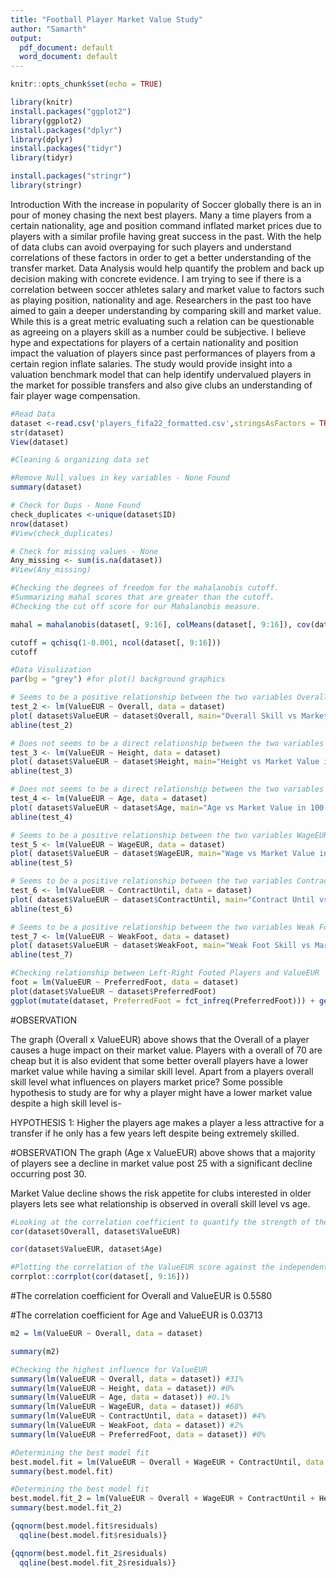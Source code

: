 ```yaml
---
title: "Football Player Market Value Study"
author: "Samarth"
output:
  pdf_document: default
  word_document: default
---
```


```r
knitr::opts_chunk$set(echo = TRUE)
```

```r
library(knitr)
install.packages("ggplot2")
library(ggplot2)
install.packages("dplyr")
library(dplyr)
install.packages("tidyr")
library(tidyr)

install.packages("stringr")
library(stringr)
```
Introduction 
With the increase in popularity of Soccer globally there is an in pour of money chasing the next best players. Many a time players from a certain nationality, age and position command inflated market prices due to players with a similar profile having great success in the past. With the help of data clubs can avoid overpaying for such players and understand correlations of these factors in order to get a better understanding of the transfer market. Data Analysis would help quantify the problem and back up decision making with concrete evidence. 
I am trying to see if there is a correlation between soccer athletes salary and market value to factors such as playing position, nationality and age. Researchers in the past too have aimed to gain a deeper understanding by comparing skill and market value. While this is a great metric evaluating such a relation can be questionable as agreeing on a players skill as a number could be subjective. I believe hype and expectations for players of a certain nationality and position impact the valuation of players since past performances of players from a certain region inflate salaries. The study would provide insight into a valuation benchmark model that can help identify undervalued players in the market for possible transfers and also give clubs an understanding of fair player wage compensation.


```r
#Read Data
dataset <-read.csv('players_fifa22_formatted.csv',stringsAsFactors = TRUE)
str(dataset)
View(dataset)
```
```r
#Cleaning & organizing data set

#Remove Null values in key variables - None Found
summary(dataset)

# Check for Dups - None Found
check_duplicates <-unique(dataset$ID)
nrow(dataset)
#View(check_duplicates)

# Check for missing values - None
Any_missing <- sum(is.na(dataset))
#View(Any_missing)

```

```r
#Checking the degrees of freedom for the mahalanobis cutoff. 
#Summarizing mahal scores that are greater than the cutoff. 
#Checking the cut off score for our Mahalanobis measure.

mahal = mahalanobis(dataset[, 9:16], colMeans(dataset[, 9:16]), cov(dataset[, 9:16], use = "pairwise.complete.obs"))

cutoff = qchisq(1-0.001, ncol(dataset[, 9:16]))
cutoff

```

```r
#Data Visulization
par(bg = "grey") #for plot() background graphics

# Seems to be a positive relationship between the two variables Overall and ValueEUR, so we should keep the variable in our dataset
test_2 <- lm(ValueEUR ~ Overall, data = dataset)
plot( dataset$ValueEUR ~ dataset$Overall, main="Overall Skill vs Market Value in 100 Millions of Euros", col = "white", xlab = "Overall Skill", ylab = "Market Value")
abline(test_2)

# Does not seems to be a direct relationship between the two variables height and ValueEUR, so we should remove the variable from our dataset
test_3 <- lm(ValueEUR ~ Height, data = dataset)
plot( dataset$ValueEUR ~ dataset$Height, main="Height vs Market Value in 100 Millions of Euros", col = "white", xlab = "Height", ylab = "Market Value")
abline(test_3)

# Does not seems to be a direct relationship between the two variables age and ValueEUR, so we should remove the variable from our dataset
test_4 <- lm(ValueEUR ~ Age, data = dataset)
plot( dataset$ValueEUR ~ dataset$Age, main="Age vs Market Value in 100 Millions of Euros", col = "white", xlab = "Age", ylab = "Market Value")
abline(test_4)

# Seems to be a positive relationship between the two variables WageEUR and ValueEUR, so we should keep the variable in our dataset
test_5 <- lm(ValueEUR ~ WageEUR, data = dataset)
plot( dataset$ValueEUR ~ dataset$WageEUR, main="Wage vs Market Value in 100 Millions of Euros", col = "white", xlab = "Age", ylab = "Market Value")
abline(test_5)

# Seems to be a positive relationship between the two variables Contract Until and ValueEUR, so we should keep the variable in our dataset
test_6 <- lm(ValueEUR ~ ContractUntil, data = dataset)
plot( dataset$ValueEUR ~ dataset$ContractUntil, main="Contract Until vs Market Value in 100 Millions of Euros", col = "white", xlab = "Age", ylab = "Market Value")
abline(test_6)

# Seems to be a positive relationship between the two variables Weak Foot Skill and ValueEUR, so we should keep the variable in our dataset
test_7 <- lm(ValueEUR ~ WeakFoot, data = dataset)
plot( dataset$ValueEUR ~ dataset$WeakFoot, main="Weak Foot Skill vs Market Value in 100 Millions of Euros", col = "white", xlab = "Age", ylab = "Market Value")
abline(test_7)

#Checking relationship between Left-Right Footed Players and ValueEUR
foot = lm(ValueEUR ~ PreferredFoot, data = dataset)
plot(dataset$ValueEUR ~ dataset$PreferredFoot)
ggplot(mutate(dataset, PreferredFoot = fct_infreq(PreferredFoot))) + geom_bar(aes(x = PreferredFoot))+cleanup
```
#OBSERVATION

The graph (Overall x ValueEUR) above shows that the Overall of a player causes a huge impact on their market value. Players with a overall of 70 are cheap but it is also evident that some better overall players have a lower market value while having a similar skill level. Apart from a players overall skill level what   influences on players market price?
Some possible hypothesis to study are for why a player might have a lower market value despite a high skill level is-

HYPOTHESIS 1: Higher the players age makes a player a less attractive for a transfer if he only has a few years left despite being extremely skilled. 

#OBSERVATION 
The graph (Age x ValueEUR) above shows that a majority of players see a decline in market value post 25 with a significant decline occurring post 30.

Market Value decline shows the risk appetite for clubs interested in older players lets see what relationship is observed in overall skill level vs age.




```r
#Looking at the correlation coefficient to quantify the strength of the relationship
cor(dataset$Overall, dataset$ValueEUR)

cor(dataset$ValueEUR, dataset$Age)

#Plotting the correlation of the ValueEUR score against the independent variables
corrplot::corrplot(cor(dataset[, 9:16]))

```

#The correlation coefficient for Overall and ValueEUR  is 0.5580

#The correlation coefficient for Age and ValueEUR  is 0.03713

```r

m2 = lm(ValueEUR ~ Overall, data = dataset)

summary(m2)
```

```r
#Checking the highest influence for ValueEUR
summary(lm(ValueEUR ~ Overall, data = dataset)) #31%
summary(lm(ValueEUR ~ Height, data = dataset)) #0%
summary(lm(ValueEUR ~ Age, data = dataset)) #0.1%
summary(lm(ValueEUR ~ WageEUR, data = dataset)) #68%
summary(lm(ValueEUR ~ ContractUntil, data = dataset)) #4%
summary(lm(ValueEUR ~ WeakFoot, data = dataset)) #2%
summary(lm(ValueEUR ~ PreferredFoot, data = dataset)) #0%


```

```r
#Determining the best model fit
best.model.fit = lm(ValueEUR ~ Overall + WageEUR + ContractUntil, data = dataset)
summary(best.model.fit)
```

```r
#Determining the best model fit
best.model.fit_2 = lm(ValueEUR ~ Overall + WageEUR + ContractUntil + Height + Age + WeakFoot + PreferredFoot, data = dataset)
summary(best.model.fit_2)
```

```r
{qqnorm(best.model.fit$residuals)
  qqline(best.model.fit$residuals)}
```

```r
{qqnorm(best.model.fit_2$residuals)
  qqline(best.model.fit_2$residuals)}
```
